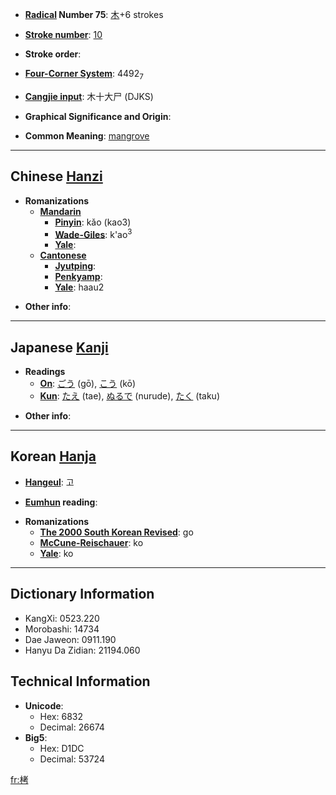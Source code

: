 * '''[[Wiktionary:Chinese radical index| Radical]] Number 75''': [[Wiktionary:Chinese radical index 木|木]]+6 strokes

* '''[[Wiktionary:Chinese total strokes index|Stroke number]]''': [[Wiktionary:Chinese total strokes index 10|10]]

* '''Stroke order''': 

* '''[[Wiktionary:Chinese four corner index|Four-Corner System]]''': 4492<sub>7</sub>

* '''[[Wiktionary:Chinese Cangjie index|Cangjie input]]''': 木十大尸 (DJKS)

* '''Graphical Significance and Origin''': 

* '''Common Meaning''': [[mangrove]]

----

== Chinese [[Hanzi]] ==

* '''Romanizations'''
** '''[[Mandarin]]'''
*** '''[[Pinyin]]''': kǎo (kao3)
*** '''[[Wade-Giles]]''': k'ao<sup>3</sup>
*** '''[[Yale]]''': 
** '''[[Cantonese]]'''
*** '''[[Jyutping]]''':
*** '''[[Penkyamp]]''': 
*** '''[[Yale]]''': haau2

* '''Other info''': 

----

== Japanese [[Kanji]] ==

* '''Readings'''
** '''[[On]]''': [[ごう]] (gō), [[こう]] (kō)
** '''[[Kun]]''': [[たえ]] (tae), [[ぬるで]] (nurude), [[たく]] (taku)

* '''Other info''':  

----

== Korean [[Hanja]] ==

* '''[[Hangeul]]''': 고

* '''[[Eumhun]] reading''': 

* '''Romanizations'''
** '''[[The 2000 South Korean Revised Romanization|The 2000 South Korean Revised]]''': go
** '''[[McCune-Reischauer]]''': ko
** '''[[Yale]]''': ko

----

== Dictionary Information ==

* KangXi: 0523.220
* Morobashi: 14734
* Dae Jaweon: 0911.190
* Hanyu Da Zidian: 21194.060

== Technical Information ==

* '''Unicode''':
** Hex: 6832
** Decimal: 26674
* '''Big5''':
** Hex: D1DC
** Decimal: 53724

[[fr:栲]]